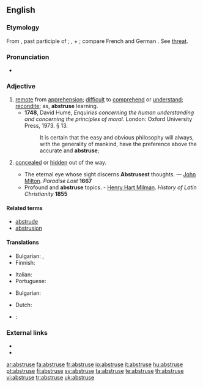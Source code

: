 ==English==

===Etymology===
From {{etyl|la}} {{term|abstrusus||hidden, concealed|lang=la}}, past participle of {{term|abstrudere||to thrust away, conceal|lang=la}}; {{term|ab|lang=la}}, {{term|abs||away|lang=la}} + {{term|trudere||to thrust, push|lang=la}}; compare French and German {{term|abstrus|lang=fr}}. See [[threat]].

===Pronunciation===
* {{IPA|/æbˈstruːs/}}

===Adjective===
{{en-adj|abstrus|er|more}}

# [[remote]] from [[apprehension]]; [[difficult]] to [[comprehend]] or [[understand]]; [[recondite]]; as, '''abstruse''' learning.
#* '''1748''', David Hume, ''Enquiries concerning the human understanding and concerning the principles of moral.'' London: Oxford University Press, 1973. § 13.
#*: It is certain that the easy and obvious philosophy will always, with the generality of mankind, have the preference above the accurate and '''abstruse''';
# {{obsolete}} [[conceal]]ed or [[hidden]] out of the way.
#* The eternal eye whose sight discerns '''Abstrusest''' thoughts. — [[:w:Milton|John Milton]]. ''Paradise Lost'' '''1667'''
#* Profound and '''abstruse''' topics. - [[w:Henry Hart Milman|Henry Hart Milman]]. ''History of Latin Christianity'' '''1855'''

====Related terms====
* [[abstrude]]
* [[abstrusion]]

====Translations====
{{trans-top|difficult to comprehend}}
* Bulgarian: {{t|bg|неясен|sc=Cyrl}},  {{t|bg|труден за разбиране|sc=Cyrl}}
* Finnish: {{t|fi|vaikeaselkoinen}}
{{trans-mid}}
* Italian: {{t+|it|astruso}}
* Portuguese: {{t+|pt|abstruso|m}}
{{trans-bottom}}

{{trans-top|concealed}}
* Bulgarian: {{t|bg|скрит|sc=Cyrl}}
{{trans-mid}}
* Dutch: {{t+|nl|verborgen}}
{{trans-bottom}}

{{checktrans-top}}
* {{ttbc|Dutch}}: {{t|nl|onbegrijpelijk}} <!-- Isn't this a bit too strong, actually meaning incomprehensible -->
{{trans-bottom}}

===External links===
* {{R:Webster 1913}}
* {{R:Century 1911}}

[[ar:abstruse]]
[[fa:abstruse]]
[[fr:abstruse]]
[[io:abstruse]]
[[it:abstruse]]
[[hu:abstruse]]
[[pt:abstruse]]
[[fi:abstruse]]
[[sv:abstruse]]
[[ta:abstruse]]
[[te:abstruse]]
[[th:abstruse]]
[[vi:abstruse]]
[[tr:abstruse]]
[[uk:abstruse]]